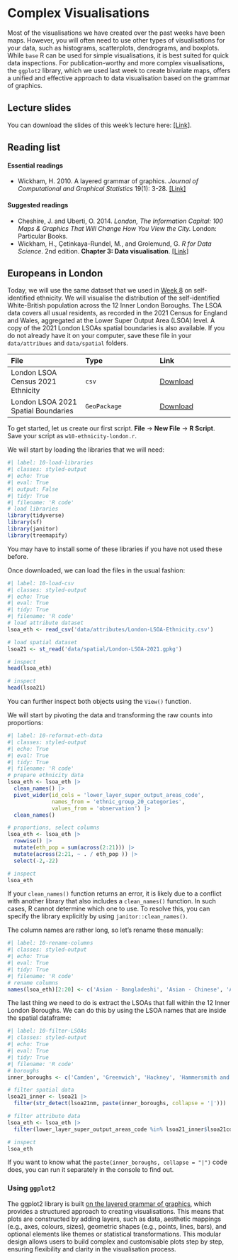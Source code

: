 # Complex Visualisations
Most of the visualisations we have created over the past weeks have been maps. However, you will often need to use other types of visualisations for your data, such as histograms, scatterplots, dendrograms, and boxplots. While `base` R can be used for simple visualisations, it is best suited for quick data inspections. For publication-worthy and more complex visualisations, the `ggplot2` library, which we used last week to create bivariate maps, offers a unified and effective approach to data visualisation based on the grammar of graphics. 

## Lecture slides
You can download the slides of this week's lecture here: [[Link]]({{< var slides.week10 >}}).

## Reading list
#### Essential readings {.unnumbered}
- Wickham, H. 2010. A layered grammar of graphics. *Journal of Computational and Graphical Statistics* 19(1): 3-28. [[Link]](https://doi.org/10.1198/jcgs.2009.07098)

#### Suggested readings {.unnumbered}
- Cheshire, J. and Uberti, O. 2014. *London, The Information Capital: 100 Maps & Graphics That Will Change How You View the City.* London: Particular Books.
- Wickham, H., Çetinkaya-Rundel, M., and Grolemund, G. *R for Data Science*. 2nd edition. **Chapter 3: Data visualisation**. [[Link]](https://r4ds.had.co.nz/data-visualisation.html)

## Europeans in London
Today, we will use the same dataset that we used in [Week 8](07-geodemographics.html) on self-identified ethnicity. We will visualise the distribution of the self-identified White-British population across the 12 Inner London Boroughs. The LSOA data covers all usual residents, as recorded in the 2021 Census for England and Wales, aggregated at the Lower Super Output Area (LSOA) level. A copy of the 2021 London LSOAs spatial boundaries is also available. If you do not already have it on your computer, save these file in your `data/attribues` and `data/spatial` folders.

| File                                        | Type   | Link |
| :------                                     | :------| :------ |
| London LSOA Census 2021 Ethnicity           | `csv` | [Download](https://github.com/jtvandijk/GEOG0030/tree/master/data/attributes/London-LSOA-Ethnicity.csv) | 
| London LSOA 2021 Spatial Boundaries         | `GeoPackage` | [Download](https://github.com/jtvandijk/GEOG0030/raw/refs/heads/main/data/spatial/London-LSOA-2021.gpkg) |

To get started, let us create our first script. **File** -> **New File** -> **R Script**. Save your script as `w10-ethnicity-london.r`. 

We will start by loading the libraries that we will need:

```r
#| label: 10-load-libraries
#| classes: styled-output
#| echo: True
#| eval: True
#| output: False
#| tidy: True
#| filename: 'R code'
# load libraries
library(tidyverse)
library(sf)
library(janitor)
library(treemapify)
```

::: {.callout-warning}
You may have to install some of these libraries if you have not used these before.
:::

Once downloaded, we can load the files in the usual fashion:

```r
#| label: 10-load-csv
#| classes: styled-output
#| echo: True
#| eval: True
#| tidy: True
#| filename: 'R code'
# load attribute dataset
lsoa_eth <- read_csv('data/attributes/London-LSOA-Ethnicity.csv')

# load spatial dataset
lsoa21 <- st_read('data/spatial/London-LSOA-2021.gpkg')

# inspect
head(lsoa_eth)

# inspect
head(lsoa21)
``` 

::: {.callout-note}
You can further inspect both objects using the `View()` function. 
:::

We will start by pivoting the data and transforming the raw counts into proportions:

```r
#| label: 10-reformat-eth-data
#| classes: styled-output
#| echo: True
#| eval: True
#| tidy: True
#| filename: 'R code'
# prepare ethnicity data
lsoa_eth <- lsoa_eth |>
  clean_names() |>
  pivot_wider(id_cols = 'lower_layer_super_output_areas_code',
              names_from = 'ethnic_group_20_categories',
              values_from = 'observation') |>
  clean_names()

# proportions, select columns
lsoa_eth <- lsoa_eth |>
  rowwise() |>
  mutate(eth_pop = sum(across(2:21))) |>
  mutate(across(2:21, ~ . / eth_pop )) |>
  select(-2,-22)

# inspect
lsoa_eth
```

::: {.callout-note}
If your `clean_names()` function returns an error, it is likely due to a conflict with another library that also includes a `clean_names()` function. In such cases, R cannot determine which one to use. To resolve this, you can specify the library explicitly by using `janitor::clean_names()`.
:::

The column names are rather long, so let's rename these manually:

```r
#| label: 10-rename-columns
#| classes: styled-output
#| echo: True
#| eval: True
#| tidy: True
#| filename: 'R code'
# rename columns
names(lsoa_eth)[2:20] <- c('Asian - Bangladeshi', 'Asian - Chinese', 'Asian - Indian', 'Asian - Pakistani', 'Asian - Other', 'Black - African', 'Black - Caribbean', 'Black - Other', 'Mixed - Asian', 'Mixed - Black African', 'Mixed - Black Carribean', 'Mixed - Other', 'White - British', 'White - Irish', 'White - Traveller', 'White -Roma', 'White - Other', 'Arab - Other', 'Any Other Group')
```

The last thing we need to do is extract the LSOAs that fall within the 12 Inner London Boroughs. We can do this by using the LSOA names that are inside the spatial dataframe:

```r
#| label: 10-filter-LSOAs
#| classes: styled-output
#| echo: True
#| eval: True
#| tidy: True
#| filename: 'R code'
# boroughs
inner_boroughs <- c('Camden', 'Greenwich', 'Hackney', 'Hammersmith and Fulham', 'Islington', 'Kensington and Chelsea', 'Lambeth', 'Lewisham', 'Southwark', 'Tower Hamlets', 'Wandsworth', 'Westminster')

# filter spatial data
lsoa21_inner <- lsoa21 |>
  filter(str_detect(lsoa21nm, paste(inner_boroughs, collapse = '|')))

# filter attribute data
lsoa_eth <- lsoa_eth |>
  filter(lower_layer_super_output_areas_code %in% lsoa21_inner$lsoa21cd)

# inspect
lsoa_eth
```

::: {.callout-tip}
If you want to know what the `paste(inner_boroughs, collapse = "|")` code does, you can run it separately in the console to find out.
:::

### Using `ggplot2`
The ggplot2 library is built [on the layered grammar of graphics](https://www.tandfonline.com/doi/abs/10.1198/jcgs.2009.07098), which provides a structured approach to creating visualisations. This means that plots are constructed by adding layers, such as data, aesthetic mappings (e.g., axes, colours, sizes), geometric shapes (e.g., points, lines, bars), and optional elements like themes or statistical transformations. This modular design allows users to build complex and customisable plots step by step, ensuring flexibility and clarity in the visualisation process.

